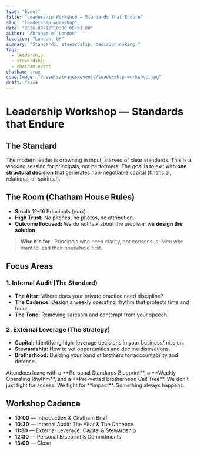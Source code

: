 ```yaml
---
type: "Event"
title: "Leadership Workshop — Standards that Endure"
slug: "leadership-workshop"
date: "2026-09-12T10:00:00+01:00"
author: "Abraham of London"
location: "London, UK"
summary: "Standards, stewardship, decision-making."
tags:
  - leadership
  - stewardship
  - chatham-event
chatham: true
coverImage: "/assets/images/events/leadership-workshop.jpg"
draft: false
---
```


# Leadership Workshop — Standards that Endure

## The Standard

The modern leader is drowning in input, starved of clear standards. This is a working session for principals, not performers. The goal is to exit with **one structural decision** that generates non-negotiable capital (financial, relational, or spiritual).

<Rule />

## The Room (Chatham House Rules)

* **Small:** 12–16 Principals (max).
* **High Trust:** No pitches, no photos, no attribution.
* **Outcome Focused:** We do not talk about the problem; we **design the solution**.

> **Who it's for**
> : Principals who need clarity, not consensus. Men who want to lead their household first.

<Rule />

## Focus Areas

### 1. Internal Audit (The Standard)

* **The Altar:** Where does your private practice need discipline?
* **The Cadence:** Design a weekly operating rhythm that protects time and focus.
* **The Tone:** Removing sarcasm and contempt from your speech.

### 2. External Leverage (The Strategy)

* **Capital:** Identifying high-leverage decisions in your business/mission.
* **Stewardship:** How to vet opportunities and decline distractions.
* **Brotherhood:** Building your band of brothers for accountability and defense.

<Rule />

<Note tone="key" title="Deliverables">
  Attendees leave with a **Personal Standards Blueprint**, a **Weekly Operating Rhythm**, and a **Pre-vetted Brotherhood Call Tree**.
</Note>

<PullLine subtle>
  We don't just fight for access. We fight for **impact**. Something always happens.
</PullLine>

<Rule />

## Workshop Cadence

* **10:00** — Introduction & Chatham Brief
* **10:30** — Internal Audit: The Altar & The Cadence
* **11:30** — External Leverage: Capital & Stewardship
* **12:30** — Personal Blueprint & Commitments
* **13:00** — Close